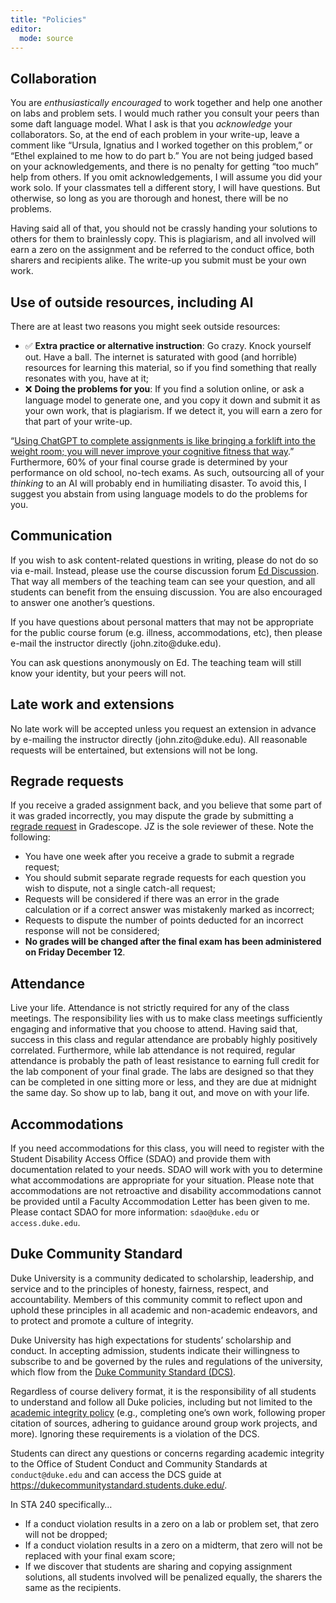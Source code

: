 ```yaml
---
title: "Policies"
editor: 
  mode: source
---
```


## Collaboration

You are *enthusiastically encouraged* to work together and help one another on labs and problem sets. I would much rather you consult your peers than some daft language model. What I ask is that you *acknowledge* your collaborators. So, at the end of each problem in your write-up, leave a comment like "Ursula, Ignatius and I worked together on this problem," or "Ethel explained to me how to do part b." You are not being judged based on your acknowledgements, and there is no penalty for getting "too much" help from others. If you omit acknowledgements, I will assume you did your work solo. If your classmates tell a different story, I will have questions. But otherwise, so long as you are thorough and honest, there will be no problems.

Having said all of that, you should not be crassly handing your solutions to others for them to brainlessly copy. This is plagiarism, and all involved will earn a zero on the assignment and be referred to the conduct office, both sharers and recipients alike. The write-up you submit must be your own work.

## Use of outside resources, including AI

There are at least two reasons you might seek outside resources:

-   ✅ **Extra practice or alternative instruction**: Go crazy. Knock yourself out. Have a ball. The internet is saturated with good (and horrible) resources for learning this material, so if you find something that really resonates with you, have at it;
-   ❌ **Doing the problems for you**: If you find a solution online, or ask a language model to generate one, and you copy it down and submit it as your own work, that is plagiarism. If we detect it, you will earn a zero for that part of your write-up.

"[Using ChatGPT to complete assignments is like bringing a forklift into the weight room; you will never improve your cognitive fitness that way](https://www.newyorker.com/culture/the-weekend-essay/why-ai-isnt-going-to-make-art)." Furthermore, 60% of your final course grade is determined by your performance on old school, no-tech exams. As such, outsourcing all of your *thinking* to an AI will probably end in humiliating disaster. To avoid this, I suggest you abstain from using language models to do the problems for you.

## Communication

If you wish to ask content-related questions in writing, please do not do so via e-mail. Instead, please use the course discussion forum [Ed Discussion](https://edstem.org/us/courses/80868/discussion). That way all members of the teaching team can see your question, and all students can benefit from the ensuing discussion. You are also encouraged to answer one another’s questions.

If you have questions about personal matters that may not be appropriate for the public course forum (e.g. illness, accommodations, etc), then please e-mail the instructor directly (john.zito\@duke.edu).

::: callout-note
You can ask questions anonymously on Ed. The teaching team will still know your identity, but your peers will not.
:::

## Late work and extensions

No late work will be accepted unless you request an extension in advance by e-mailing the instructor directly (john.zito\@duke.edu). All reasonable requests will be entertained, but extensions will not be long.

## Regrade requests

If you receive a graded assignment back, and you believe that some part of it was graded incorrectly, you may dispute the grade by submitting a [regrade request](https://guides.gradescope.com/hc/en-us/articles/21854736042253-Submitting-a-Regrade-Request) in Gradescope. JZ is the sole reviewer of these. Note the following:

-   You have one week after you receive a grade to submit a regrade request;
-   You should submit separate regrade requests for each question you wish to dispute, not a single catch-all request;
-   Requests will be considered if there was an error in the grade calculation or if a correct answer was mistakenly marked as incorrect;
-   Requests to dispute the number of points deducted for an incorrect response will not be considered;
-   **No grades will be changed after the final exam has been administered on Friday December 12**.

## Attendance

Live your life. Attendance is not strictly required for any of the class meetings. The responsibility lies with us to make class meetings sufficiently engaging and informative that you choose to attend. Having said that, success in this class and regular attendance are probably highly positively correlated. Furthermore, while lab attendance is not required, regular attendance is probably the path of least resistance to earning full credit for the lab component of your final grade. The labs are designed so that they can be completed in one sitting more or less, and they are due at midnight the same day. So show up to lab, bang it out, and move on with your life.

## Accommodations

If you need accommodations for this class, you will need to register with the Student Disability Access Office (SDAO) and provide them with documentation related to your needs. SDAO will work with you to determine what accommodations are appropriate for your situation. Please note that accommodations are not retroactive and disability accommodations cannot be provided until a Faculty Accommodation Letter has been given to me. Please contact SDAO for more information: `sdao@duke.edu` or `access.duke.edu`.

## Duke Community Standard

Duke University is a community dedicated to scholarship, leadership, and service and to the principles of honesty, fairness, respect, and accountability. Members of this community commit to reflect upon and uphold these principles in all academic and non-academic endeavors, and to protect and promote a culture of integrity.

Duke University has high expectations for students’ scholarship and conduct. In accepting admission, students indicate their willingness to subscribe to and be governed by the rules and regulations of the university, which flow from the [Duke Community Standard (DCS)](https://dukecommunitystandard.students.duke.edu).

Regardless of course delivery format, it is the responsibility of all students to understand and follow all Duke policies, including but not limited to the [academic integrity policy](https://dukecommunitystandard.students.duke.edu/policy/academic-dishonesty/) (e.g., completing one’s own work, following proper citation of sources, adhering to guidance around group work projects, and more). Ignoring these requirements is a violation of the DCS.

Students can direct any questions or concerns regarding academic integrity to the Office of Student Conduct and Community Standards at `conduct@duke.edu` and can access the DCS guide at <https://dukecommunitystandard.students.duke.edu/>.

In STA 240 specifically...

-   If a conduct violation results in a zero on a lab or problem set, that zero will not be dropped;
-   If a conduct violation results in a zero on a midterm, that zero will not be replaced with your final exam score;
-   If we discover that students are sharing and copying assignment solutions, all students involved will be penalized equally, the sharers the same as the recipients.
